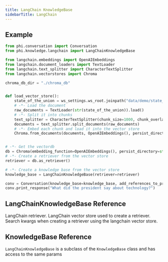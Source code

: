 ```yaml
---
title: LangChain KnowledgeBase
sidebarTitle: LangChain
---
```


## Example

```python langchain_kb.py
from phi.conversation import Conversation
from phi.knowledge.langchain import LangChainKnowledgeBase

from langchain.embeddings import OpenAIEmbeddings
from langchain.document_loaders import TextLoader
from langchain.text_splitter import CharacterTextSplitter
from langchain.vectorstores import Chroma

chroma_db_dir = "./chroma_db"


def load_vector_store():
    state_of_the_union = ws_settings.ws_root.joinpath("data/demo/state_of_the_union.txt")
    # -*- Load the document
    raw_documents = TextLoader(str(state_of_the_union)).load()
    # -*- Split it into chunks
    text_splitter = CharacterTextSplitter(chunk_size=1000, chunk_overlap=0)
    documents = text_splitter.split_documents(raw_documents)
    # -*- Embed each chunk and load it into the vector store
    Chroma.from_documents(documents, OpenAIEmbeddings(), persist_directory=str(chroma_db_dir))


# -*- Get the vectordb
db = Chroma(embedding_function=OpenAIEmbeddings(), persist_directory=str(chroma_db_dir))
# -*- Create a retriever from the vector store
retriever = db.as_retriever()

# -*- Create a knowledge base from the vector store
knowledge_base = LangChainKnowledgeBase(retriever=retriever)

conv = Conversation(knowledge_base=knowledge_base, add_references_to_prompt=True)
conv.print_response("What did the president say about technology?")
```

## LangChainKnowledgeBase Reference

<ResponseField name="retriever" type="Any" default="None">
  LangChain retriever.
</ResponseField>
<ResponseField name="vectorstore" type="Any" default="None">
  LangChain vector store used to create a retriever.
</ResponseField>
<ResponseField name="search_kwargs" type="dict" default="None">
  Search kwargs when creating a retriever using the langchain vector store.
</ResponseField>

## KnowledgeBase Reference

`LangChainKnowledgeBase` is a subclass of the `KnowledgeBase` class and has access to the same params

<Snippet file="kb-base-reference.mdx" />

